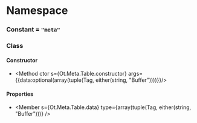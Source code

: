 
# Namespace <Decl s={Ot.Meta} />

### Constant <Decl s={Ot.Meta.Tag} /> = `"meta"`

### Class <Decl s={Ot.Meta.Table}/>

#### Constructor

* <Method ctor s={Ot.Meta.Table.constructor} args={{data:optional(array(tuple(Tag, either(string, "Buffer"))))}}/>

#### Properties

* <Member s={Ot.Meta.Table.data} type={array(tuple(Tag, either(string, "Buffer")))} />
